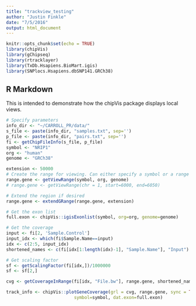 ```yaml
---
title: "trackview_testing"
author: "Justin Finkle"
date: "7/5/2016"
output: html_document
---
```


```r
knitr::opts_chunk$set(echo = TRUE)
library(chipVis)
library(gChipseq)
library(rtracklayer)
library(TxDb.Hsapiens.BioMart.igis)
library(SNPlocs.Hsapiens.dbSNP141.GRCh38)
```

## R Markdown

This is intended to demonstrate how the chipVis package displays local views.
```r
# Specify parameters
info_dir <- "~/CARROLL_PR/data/"
s_file <- paste(info_dir, "samples.txt", sep='')
p_file <- paste(info_dir, "pairs.txt", sep='')
fi <- getChipFileInfo(s_file, p_file)
symbol <- "NRIP1"
org <- "human"
genome <- "GRCh38"
```

```r
extension <- 50000
# Create the range for viewing. Can either specify a symbol or a range
range.gene <- getViewRange(symbol, org, genome)
# range.gene <- getViewRange(chr = 1, start=6000, end=6050)

# Extend the region if desired
range.gene <- extendGRange(range.gene, extension)

# Get the exon list
full.exon <- chipVis::igisExonlist(symbol, org=org, genome=genome)

# Get the coverage
input <- fi[2, 'Sample.Control']
input_idx <- which(fi$Sample.Name==input)
idx <- c(2:5, input_idx)
shortened_names <- c(fi[idx[1:length(idx)-1], "Sample.Name"], "Input")

# Get scaling factor
sf <- getScalingFactor(fi[idx,])/1000000
sf <- sf[2,]

cvg <- getCoverageInRange(fi[idx, "File.bw"], range.gene, shortened_names, sf)
```

```r
track_info <- chipVis::plotGeneCoverage(grl = cvg, range.gene, sync = TRUE, genome=genome, 
                          symbol=symbol, dat.exon=full.exon)
```